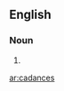 ==English==

===Noun===
{{head|en|misspelling}}

# {{misspelling of|cadences|lang=en}}

[[ar:cadances]]